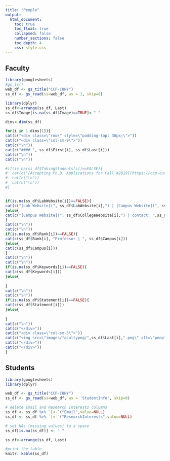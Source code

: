 ```yaml
---
title: "People"
output:
  html_document:
    toc: true
    toc_float: true
    collapsed: false
    number_sections: false
    toc_depth: 4
    css: style.css
---
```


## Faculty


```r
library(googlesheets)
#gs_ls()
web_df <- gs_title("CCP-CUNY")
ss_df <- gs_read(ss=web_df, ws = 1, skip=0)

library(dplyr)
ss_df<-arrange(ss_df, Last)
ss_df$Image[is.na(ss_df$Image)==TRUE]<-" "

dims<-dim(ss_df)

for(i in 1:dims[1]){
cat(c("<div class=\"row\" style=\"padding-top: 30px;\">"))
cat(c("<div class=\"col-sm-9\">"))
cat(c("\n"))
cat(c("#### ", ss_df$First[i], ss_df$Last[i]))
cat(c("\n"))
cat(c("\n"))

#if(is.na(ss_df$TakingStudents[i])==FALSE){
#  cat(c("[Accepting Ph.D. Applications for Fall #2019](https://ccp-cuny.github.io/Apply.html)"))
#  cat(c("\n"))
#  cat(c("\n"))
#}


if(is.na(ss_df$LabWebsite[i])==FALSE){
cat(c("[Lab Website](", ss_df$LabWebsite[i],") | [Campus Website](", ss_df$CollegeWebsite[i],")","| contact:",ss_df$Email[i]))
}else{
cat(c("[Campus Website](", ss_df$CollegeWebsite[i],") | contact: ",ss_df$Email[i]))
}
cat(c("\n"))
cat(c("\n"))
if(is.na(ss_df$Rank[i])==FALSE){
cat(c(ss_df$Rank[i], "Professor | ", ss_df$Campus[i]))
}else{
cat(c(ss_df$Campus[i]))  
}
cat(c("\n"))
cat(c("\n"))
if(is.na(ss_df$Keywords[i])==FALSE){
cat(c(ss_df$Keywords[i]))
}else{
  
}
cat(c("\n"))
cat(c("\n"))
if(is.na(ss_df$Statement[i])==FALSE){
cat(c(ss_df$Statement[i]))
}else{
  
}
cat(c("\n"))
cat(c("</div>"))
cat(c("<div class=\"col-sm-3\">"))
cat(c("<img src=\"images/facultypng/",ss_df$Last[i],".png\" alt=\"peopleimg\">"),sep="")
cat(c("</div>"))
cat(c("</div>"))
}

```


## Students

```r
library(googlesheets)
library(dplyr)

web_df <- gs_title("CCP-CUNY")
ss_df <- gs_read(ss=web_df, ws = 'StudentInfo', skip=0)

# delete Email and Research Interests columns
ss_df <- ss_df %>% `[<-`("Email",value=NULL)
ss_df <- ss_df %>% `[<-`("ResearchInterests",value=NULL)

# set NAs (missing values) to a space
ss_df[is.na(ss_df)] <- " "

ss_df<-arrange(ss_df, Last)

#print the table
knitr::kable(ss_df)
```